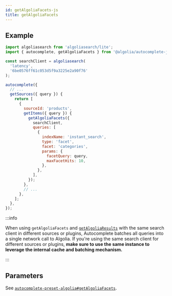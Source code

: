 ```yaml
---
id: getAlgoliaFacets-js
title: getAlgoliaFacets
---
```



<GetAlgoliaFacetHitsIntro />

## Example

```js
import algoliasearch from 'algoliasearch/lite';
import { autocomplete, getAlgoliaFacets } from '@algolia/autocomplete-js';

const searchClient = algoliasearch(
  'latency',
  '6be0576ff61c053d5f9a3225e2a90f76'
);

autocomplete({
  // ...
  getSources({ query }) {
    return [
      {
        sourceId: 'products',
        getItems({ query }) {
          getAlgoliaFacets({
            searchClient,
            queries: [
              {
                indexName: 'instant_search',
                type: 'facet',
                facet: 'categories',
                params: {
                  facetQuery: query,
                  maxFacetHits: 10,
                },
              },
            ],
          });
        },
        // ...
      },
    ];
  },
});
```

:::info

When using `getAlgoliaFacets` and [`getAlgoliaResults`](getAlgoliaResults-js) with the same search client in different sources or plugins, Autocomplete batches all queries into a single network call to Algolia. If you're using the same search client for different sources or plugins, **make sure to use the same instance to leverage the internal cache and batching mechanism.**

:::

## Parameters

See [`autocomplete-preset-algolia#getAlgoliaFacets`](getAlgoliaFacets#parameters).
